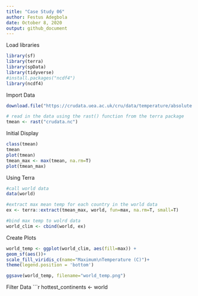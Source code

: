 ```yaml
---
title: "Case Study 06"
author: Festus Adegbola
date: October 8, 2020
output: github_document
---
```


Load libraries

```r
library(sf)
library(terra)
library(spData)
library(tidyverse)
#install.packages("ncdf4")
library(ncdf4)
```

Import Data 
```r
download.file("https://crudata.uea.ac.uk/cru/data/temperature/absolute.nc","crudata.nc")

# read in the data using the rast() function from the terra package
tmean <- rast("crudata.nc")
```

Initial Display
```r
class(tmean)
tmean
plot(tmean)
tmean_max <- max(tmean, na.rm=T)
plot(tmean_max)
```

Using Terra
```r
#call world data
data(world)

#extract max mean temp for each country in the world data
ex <- terra::extract(tmean_max, world, fun=max, na.rm=T, small=T)

#bind max temp to wolrd data
world_clim <- cbind(world, ex)
```

Create Plots
```r
world_temp <- ggplot(world_clim, aes(fill=max)) +
geom_sf(aes())+
scale_fill_viridis_c(name="Maximum\nTemperature (C)")+
theme(legend.position = 'bottom')

ggsave(world_temp, filename="world_temp.png")

```

Filter Data
```r
hottest_continents <- world

